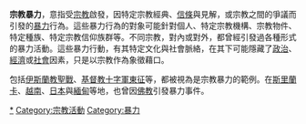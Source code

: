 {{unreferenced|time=2018-08-14T15:12:34+00:00}}
'''宗教暴力'''，意指受[[宗教|宗教]]啟發，因特定宗教經典、[[信條|信條]]與見解，或宗教之間的爭議而引發的[[暴力|暴力]]行為。這些暴力行為的對象可能針對個人、特定宗教機構、宗教物件、特定種族、特定宗教信仰族群等。不同宗教，對內或對外，都曾經引發過各種形式的暴力活動。這些暴力行動，有其特定文化與社會脈絡，在其下可能隱藏了[[政治|政治]]、[[經濟|經濟]]或[[社會|社會]]因素，只是以宗教作為象徵藉口。

包括[[伊斯蘭教|伊斯蘭教]][[聖戰|聖戰]]、[[基督教|基督教]][[十字軍東征|十字軍東征]]等，都被視為是宗教暴力的範例。在[[斯里蘭卡|斯里蘭卡]]、[[越南|越南]]、[[日本|日本]]與[[緬甸|緬甸]]等地，也曾因[[佛教|佛教]]引發暴力事件。

[[Category:宗教與暴力|*]]
[[Category:宗教活動|Category:宗教活動]]
[[Category:暴力|Category:暴力]]